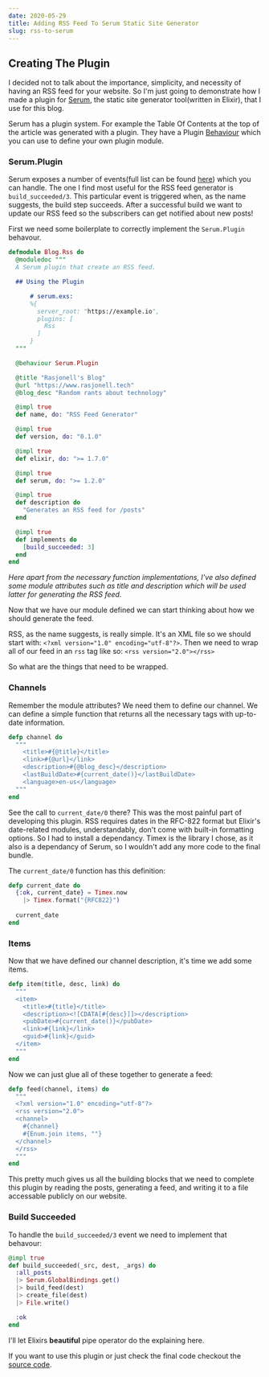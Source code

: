 ```yaml
---
date: 2020-05-29
title: Adding RSS Feed To Serum Static Site Generator
slug: rss-to-serum
---
```


## Creating The Plugin

I decided not to talk about the importance, simplicity, and necessity of having an RSS feed for your website. So I'm just going to demonstrate how I made a plugin for [Serum](https://github.com/Dalgona/Serum), the static site generator tool(written in Elixir), that I use for this blog.

Serum has a plugin system. For example the Table Of Contents at the top of the article was generated with a plugin. They have a Plugin [Behaviour](https://elixir-lang.org/getting-started/typespecs-and-behaviours.html#behaviours) which you can use to define your own plugin module.

### Serum.Plugin

Serum exposes a number of events(full list can be found [here](https://hexdocs.pm/serum/Serum.Plugin.html#content)) which you can handle. The one I find most useful for the RSS feed generator is `build_succeeded/3`. This particular event is triggered when, as the name suggests, the build step succeeds. After a successful build we want to update our RSS feed so the subscribers can get notified about new posts!

First we need some boilerplate to correctly implement the `Serum.Plugin` behavour.

```elixir
defmodule Blog.Rss do
  @moduledoc """
  A Serum plugin that create an RSS feed.

  ## Using the Plugin

      # serum.exs:
      %{
        server_root: "https://example.io",
        plugins: [
          Rss
        ]
      }
  """

  @behaviour Serum.Plugin

  @title "Rasjonell's Blog"
  @url "https://www.rasjonell.tech"
  @blog_desc "Random rants about technology"

  @impl true
  def name, do: "RSS Feed Generator"

  @impl true
  def version, do: "0.1.0"

  @impl true
  def elixir, do: ">= 1.7.0"

  @impl true
  def serum, do: ">= 1.2.0"

  @impl true
  def description do
    "Generates an RSS feed for /posts"
  end

  @impl true
  def implements do
    [build_succeeded: 3]
  end
end
```

_Here apart from the necessary function implementations, I've also defined some module attributes such as title and description which will be used latter for generating the RSS feed._

Now that we have our module defined we can start thinking about how we should generate the feed.

RSS, as the name suggests, is really simple.
It's an XML file so we should start with: `<?xml version="1.0" encoding="utf-8"?>`.
Then we need to wrap all of our feed in an `rss` tag like so: `<rss version="2.0"></rss>`

So what are the things that need to be wrapped.

### Channels

Remember the module attributes? We need them to define our channel.
We can define a simple function that returns all the necessary tags with up-to-date information.

```elixir
defp channel do
  """
    <title>#{@title}</title>
    <link>#{@url}</link>
    <description>#{@blog_desc}</description>
    <lastBuildDate>#{current_date()}</lastBuildDate>
    <language>en-us</language>
  """
end
```

See the call to `current_date/0` there? This was the most painful part of developing this plugin. RSS requires dates in the RFC-822 format but Elixir's date-related modules, understandably, don't come with built-in formatting options. So I had to install a dependancy. Timex is the library I chose, as it also is a dependancy of Serum, so I wouldn't add any more code to the final bundle.

The `current_date/0` function has this definition:
```elixir
defp current_date do
  {:ok, current_date} = Timex.now
    |> Timex.format("{RFC822}")
  
  current_date
end
```

### Items

Now that we have defined our channel description, it's time we add some items.

```elixir
defp item(title, desc, link) do
  """
  <item>
    <title>#{title}</title>
    <description><![CDATA[#{desc}]]></description>
    <pubDate>#{current_date()}</pubDate>
    <link>#{link}</link>
    <guid>#{link}</guid>
  </item>
  """
end
```

Now we can just glue all of these together to generate a feed:

```elixir
defp feed(channel, items) do
  """
  <?xml version="1.0" encoding="utf-8"?>
  <rss version="2.0">
  <channel>
    #{channel}
    #{Enum.join items, ""}
  </channel>
  </rss>
  """
end
```

This pretty much gives us all the building blocks that we need to complete this plugin by reading the posts, generating a feed, and writing it to a file accessable publicly on our website.


### Build Succeeded

To handle the `build_succeeded/3` event we need to implement that behavour:

```elixir
@impl true
def build_succeeded(_src, dest, _args) do
  :all_posts
  |> Serum.GlobalBindings.get()
  |> build_feed(dest)
  |> create_file(dest)
  |> File.write()

  :ok
end
```

I'll let Elixirs **beautiful** pipe operator do the explaining here.

If you want to use this plugin or just check the final code checkout the [source code](https://github.com/rasjonell/rasjonell.github.io/blob/master/lib/blog/rss.ex).
